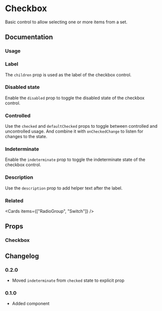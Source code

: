
# Checkbox

Basic control to allow selecting one or more items from a set.

## Documentation

### Usage

<Demo component="checkbox/usage" />

### Label

The `children` prop is used as the label of the checkbox control.

<Demo component="checkbox/label-usage" />

### Disabled state

Enable the `disabled` prop to toggle the disabled state of the checkbox control.

<Demo component="checkbox/disabled-usage" />

### Controlled

Use the `checked` and `defaultChecked` props to toggle between controlled and uncontrolled usage. And combine it with `onCheckedChange` to listen for changes to the state.

<Demo component="checkbox/controlled-usage" />

### Indeterminate

Enable the `indeterminate` prop to toggle the indeterminate state of the checkbox control.

<Demo component="checkbox/indeterminate-usage" />

### Description

Use the `description` prop to add helper text after the label.

<Demo component="checkbox/description-usage" />

### Related

<Cards items={["RadioGroup", "Switch"]} />

## Props

### Checkbox

<PropsTable component="Checkbox" />

## Changelog

### 0.2.0

- Moved `indeterminate` from `checked` state to explicit prop

### 0.1.0

- Added component
